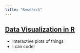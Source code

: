 ```yaml
---
title: "Research"
---
```


## [Data Visualization in R]()

- Interactive plots of things
- I can code!